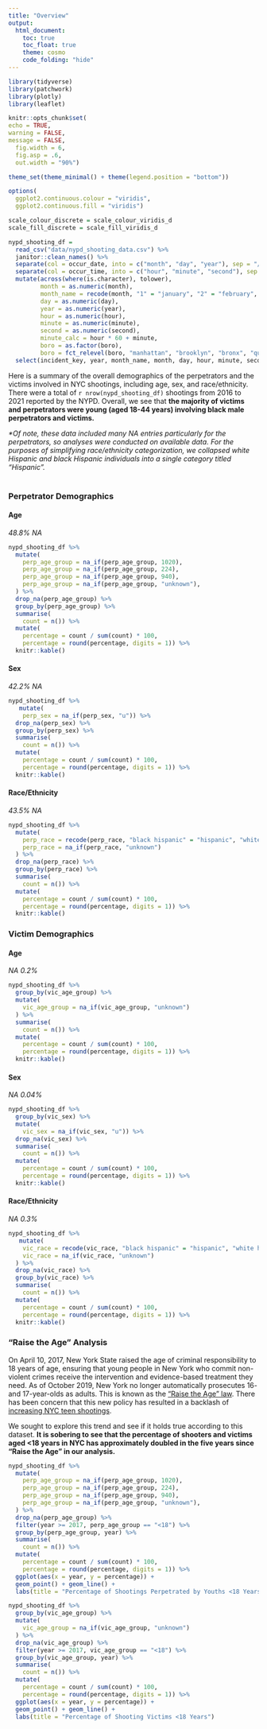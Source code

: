 ```yaml
---
title: "Overview"
output: 
  html_document:
    toc: true
    toc_float: true
    theme: cosmo
    code_folding: "hide"
---
```


```r
library(tidyverse)
library(patchwork)
library(plotly)
library(leaflet)

knitr::opts_chunk$set(
echo = TRUE,
warning = FALSE,
message = FALSE,
  fig.width = 6,
  fig.asp = .6,
  out.width = "90%")

theme_set(theme_minimal() + theme(legend.position = "bottom"))

options(
  ggplot2.continuous.colour = "viridis",
  ggplot2.continuous.fill = "viridis")

scale_colour_discrete = scale_colour_viridis_d
scale_fill_discrete = scale_fill_viridis_d
```

```r
nypd_shooting_df = 
  read_csv("data/nypd_shooting_data.csv") %>%
  janitor::clean_names() %>%
  separate(col = occur_date, into = c("month", "day", "year"), sep = "/") %>%
  separate(col = occur_time, into = c("hour", "minute", "second"), sep = ":") %>%
  mutate(across(where(is.character), tolower),
         month = as.numeric(month),
         month_name = recode(month, "1" = "january", "2" = "february", "3" = "march", "4" = "april", "5" = "may", "6" = "june", "7" = "july", "8" = "august", "9" = "september", "10" = "october", "11" = "november", "12" = "december"),
         day = as.numeric(day),
         year = as.numeric(year), 
         hour = as.numeric(hour),
         minute = as.numeric(minute), 
         second = as.numeric(second),
         minute_calc = hour * 60 + minute,
         boro = as.factor(boro), 
         boro = fct_relevel(boro, "manhattan", "brooklyn", "bronx", "queens", "staten island")) %>%
  select(incident_key, year, month_name, month, day, hour, minute, second, minute_calc, everything())
```

Here is a summary of the overall demographics of the perpetrators and the victims involved in NYC shootings, including age, sex, and race/ethnicity. There were a total of `r nrow(nypd_shooting_df)` shootings from 2016 to 2021 reported by the NYPD. Overall, we see that <b> the majority of victims and perpetrators were young (aged 18-44 years) involving black male perpetrators and victims. </b> <br>

<em> *Of note, these data included many NA entries particularly for the perpetrators, so analyses were conducted on available data. For the purposes of simplifying race/ethnicity categorization, we collapsed white Hispanic and black Hispanic individuals into a single category titled “Hispanic”. </em><br><br>

### Perpetrator Demographics

#### Age
<em>48.8% NA</em>
```r
nypd_shooting_df %>%
  mutate(
    perp_age_group = na_if(perp_age_group, 1020),
    perp_age_group = na_if(perp_age_group, 224),
    perp_age_group = na_if(perp_age_group, 940),
    perp_age_group = na_if(perp_age_group, "unknown"),
  ) %>%
  drop_na(perp_age_group) %>%
  group_by(perp_age_group) %>%
  summarise(
    count = n()) %>%
  mutate(
    percentage = count / sum(count) * 100,
    percentage = round(percentage, digits = 1)) %>%
  knitr::kable()
```

#### Sex
<em>42.2% NA</em>
```r
nypd_shooting_df %>%
   mutate(
    perp_sex = na_if(perp_sex, "u")) %>%
  drop_na(perp_sex) %>%
  group_by(perp_sex) %>%
  summarise(
    count = n()) %>%
  mutate(
    percentage = count / sum(count) * 100,
    percentage = round(percentage, digits = 1)) %>%
  knitr::kable()
```

#### Race/Ethnicity
<em>43.5% NA</em>
```r
nypd_shooting_df %>%
  mutate(
    perp_race = recode(perp_race, "black hispanic" = "hispanic", "white hispanic" = "hispanic"), 
    perp_race = na_if(perp_race, "unknown")
  ) %>%
  drop_na(perp_race) %>%
  group_by(perp_race) %>%
  summarise(
    count = n()) %>%
  mutate(
    percentage = count / sum(count) * 100,
    percentage = round(percentage, digits = 1)) %>%
  knitr::kable()
```

### Victim Demographics

#### Age
<em>NA 0.2%</em>
```r
nypd_shooting_df %>%
  group_by(vic_age_group) %>%
  mutate(
    vic_age_group = na_if(vic_age_group, "unknown")
  ) %>%
  summarise(
    count = n()) %>%
  mutate(
    percentage = count / sum(count) * 100,
    percentage = round(percentage, digits = 1)) %>%
  knitr::kable()
```

#### Sex
<em>NA 0.04%</em>
```r
nypd_shooting_df %>%
  group_by(vic_sex) %>%
  mutate(
    vic_sex = na_if(vic_sex, "u")) %>%
  drop_na(vic_sex) %>%
  summarise(
    count = n()) %>%
  mutate(
    percentage = count / sum(count) * 100,
    percentage = round(percentage, digits = 1)) %>%
  knitr::kable()
```

#### Race/Ethnicity
<em>NA 0.3%</em>
```r
nypd_shooting_df %>%
   mutate(
    vic_race = recode(vic_race, "black hispanic" = "hispanic", "white hispanic" = "hispanic"), 
    vic_race = na_if(vic_race, "unknown")
  ) %>%
  drop_na(vic_race) %>%
  group_by(vic_race) %>%
  summarise(
    count = n()) %>%
  mutate(
    percentage = count / sum(count) * 100,
    percentage = round(percentage, digits = 1)) %>%
  knitr::kable()
```

### "Raise the Age" Analysis
On April 10, 2017, New York State raised the age of criminal responsibility to 18 years of age, ensuring that young people in New York who commit non-violent crimes receive the intervention and evidence-based treatment they need. As of October 2019, New York no longer automatically prosecutes 16- and 17-year-olds as adults. This is known as the ["Raise the Age" law](https://ww2.nycourts.gov/ip/oji/raisetheage.shtml#:~:text=On%20April%2010%2C%202017%2C%20New,evidence%2Dbased%20treatment%20they%20need.). There has been concern that this new policy has resulted in a backlash of [increasing NYC teen shootings](
https://nypost.com/2022/09/25/raise-the-age-law-is-clearly-behind-soaring-nyc-teen-shootings/).

We sought to explore this trend and see if it holds true according to this dataset. <b> It is sobering to see that the percentage of shooters and victims aged <18 years in NYC has approximately doubled in the five years since "Raise the Age" in our analysis. </b>

```r
nypd_shooting_df %>%
  mutate(
    perp_age_group = na_if(perp_age_group, 1020),
    perp_age_group = na_if(perp_age_group, 224),
    perp_age_group = na_if(perp_age_group, 940),
    perp_age_group = na_if(perp_age_group, "unknown"),
  ) %>%
  drop_na(perp_age_group) %>%
  filter(year >= 2017, perp_age_group == "<18") %>%
  group_by(perp_age_group, year) %>%
  summarise(
    count = n()) %>%
  mutate(
    percentage = count / sum(count) * 100,
    percentage = round(percentage, digits = 1)) %>%
  ggplot(aes(x = year, y = percentage)) +
  geom_point() + geom_line() +
  labs(title = "Percentage of Shootings Perpetrated by Youths <18 Years") 
```

```r
nypd_shooting_df %>%
  group_by(vic_age_group) %>%
  mutate(
    vic_age_group = na_if(vic_age_group, "unknown")
  ) %>%
  drop_na(vic_age_group) %>%
  filter(year >= 2017, vic_age_group == "<18") %>%
  group_by(vic_age_group, year) %>%
  summarise(
    count = n()) %>%
  mutate(
    percentage = count / sum(count) * 100,
    percentage = round(percentage, digits = 1)) %>%
  ggplot(aes(x = year, y = percentage)) +
  geom_point() + geom_line() +
  labs(title = "Percentage of Shooting Victims <18 Years") 
```
